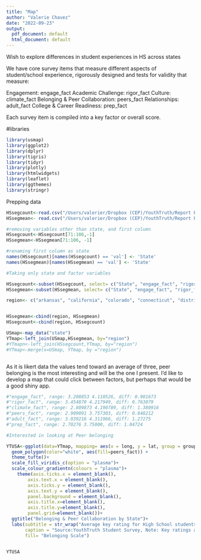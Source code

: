 ```yaml
---
title: "Map"
author: "Valerie Chavez"
date: "2022-09-23"
output:
  pdf_document: default
  html_document: default
---
```




Wish to explore differences in student experiences in HS across states

We have core survey items that measure different aspects of student/school experience, rigorously designed and tests for validity that measure:

Engagement: engage_fact
Academic Challenge: rigor_fact
Culture: climate_fact
Belonging & Peer Collaboration: peers_fact
Relationships: adult_fact
College & Career Readiness: prep_fact

Each survey item is compiled into a key factor or overall score. 




#libraries

```r
library(usmap)
library(ggplot2)
library(dplyr)
library(tigris)
library(tidyr)
library(plotly)
library(htmlwidgets)
library(leaflet)
library(ggthemes)
library(stringr)
```


Prepping data 
```r
HSsegcount<-read.csv("/Users/valerier/Dropbox (CEP)/YouthTruth/Report Production/Reports_22JU/clients/comp_seg_22JU/OSE_HS/comp_seg_22JU/seg/segcount.csv")
HSsegmean<- read.csv("/Users/valerier/Dropbox (CEP)/YouthTruth/Report Production/Reports_22JU/clients/comp_seg_22JU/OSE_HS/comp_seg_22JU/seg/segmean.csv")

#removing variables other than state, and first column
HSsegcount<-HSsegcount[71:106,-1]
HSsegmean<-HSsegmean[71:106, -1]

```

```r
#renaming first column as state
names(HSsegcount)[names(HSsegcount) == 'val'] <- 'State'
names(HSsegmean)[names(HSsegmean) == 'val'] <- 'State'
```

```r
#Taking only state and factor variables

HSsegcount<-subset(HSsegcount, select= c("State", "engage_fact", "rigor_fact","climate_fact","peers_fact", "adult_fact", "prep_fact"))
HSsegmean<-subset(HSsegmean, select= c("State", "engage_fact", "rigor_fact","climate_fact","peers_fact", "adult_fact", "prep_fact"))
```

```r
region<- c("arkansas", "california", "colorado", "connecticut", "district of columbia", "florida", "georgia", "hawaii", "illinois", "indiana", "kansas", "louisiana", "massachusetts", "maryland", "maine", "michigan", "minnesota", "missouri", "mississippi", "north carolina", "new hampshire", "new jersey", "new mexico", "new york", "ohio", "oklahoma", "oregon", "pennsylvania", "rhode island","south carolina", "tennessee", "texas", "virginia", "vermont", "washington", "wisconsin")


HSsegmean<-cbind(region, HSsegmean)
HSsegcount<-cbind(region, HSsegcount)
```


```r
USmap<-map_data("state")
YTmap<-left_join(USmap,HSsegmean, by="region")
#YTmapn<-left_join(HSsegcount,YTmap, by="region")
#YTmap<-merge(x=USmap, YTmap, by ="region")



```


As it is likert data the values tend toward an average of three, peer belonging is the most interesting and will be the one I present. I'd like to develop a map that could click between factors, but perhaps that would be a good shiny app. 
```r
#"engage_fact", range: 3.208853 4.110526, diff: 0.901673
#"rigor_fact", range: 3.454870 4.217949, diff: 0.763079
#"climate_fact", range: 2.809873 4.190789, diff: 1.380916
#"peers_fact", range: 2.909091 3.757303, diff: 0.848212
#"adult_fact", range: 3.039216 4.311966, diff: 1.27275
#"prep_fact", range: 2.70276 3.75000, diff: 1.04724

#Interested in looking at Peer belonging 

YTUSA<-ggplot(data=YTmap, mapping= aes(x = long, y = lat, group = group))+
  geom_polygon(color="white", aes(fill=peers_fact)) +
  theme_tufte()+
  scale_fill_viridis_c(option = "plasma")+
  scale_colour_gradientn(colours = "plasma")+
    theme(axis.ticks.x = element_blank(),
        axis.text.x = element_blank(),
        axis.ticks.y = element_blank(),
        axis.text.y = element_blank(),
        panel.background = element_blank(),
        axis.title.x=element_blank(), 
        axis.title.y=element_blank(),
        panel.grid=element_blank())+
  ggtitle("Belonging & Peer Collaboration by State")+
  labs(subtitle = str_wrap("Average key rating for High School students by state. Values ranged from 1-5 on a likert scale, n= 262,572."), 
       caption = "Source:YouthTruth Student Survey, Note: Key ratings are a composite score of survey items",
       fill= "Belonging Scale")


YTUSA


```







